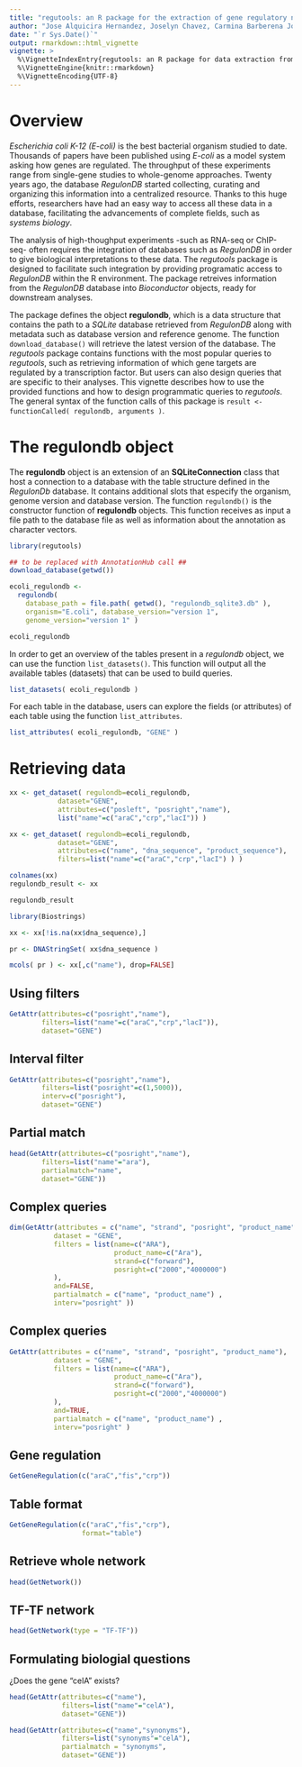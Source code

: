 ```yaml
---
title: "regutools: an R package for the extraction of gene regulatory networks from RegulonDB"
author: "Jose Alquicira Hernandez, Joselyn Chavez, Carmina Barberena Jonas, Jesus Emiliano Sotelo Fonseca "
date: "`r Sys.Date()`"
output: rmarkdown::html_vignette
vignette: >
  %\VignetteIndexEntry{regutools: an R package for data extraction from RegulonDB}
  %\VignetteEngine{knitr::rmarkdown}
  %\VignetteEncoding{UTF-8}
---
```



# Overview

*Escherichia coli K-12 (E-coli)* is the best bacterial organism studied to date. Thousands of papers have been published using *E-coli* as a model system asking how genes are regulated. The throughput of these experiments range from single-gene studies to whole-genome approaches. Twenty years ago, the database *RegulonDB* started collecting, curating and organizing this information into a centralized resource. Thanks to this huge efforts, researchers have had an easy way to access all these data in a database, facilitating the advancements of complete fields, such as *systems biology*. 

The analysis of high-thoughput experiments -such as RNA-seq or ChIP-seq- often requires the integration of databases such as *RegulonDB* in order to give biological interpretations to these data. The *regutools* package is designed to facilitate such integration by providing programatic access to *RegulonDB* within the R environment. The package retreives information from the *RegulonDB* database into *Bioconductor* objects, ready for downstream analyses. 

The package defines the object **regulondb**, which is a data structure that contains the path to a *SQLite* database retrieved from *RegulonDB* along with metadata such as database version and reference genome. The function `download_database()` will retrieve the latest version of the database. The *regutools* package contains functions with the most popular queries to *regutools*, such as retrieving information of which gene targets are regulated by a transcription factor. But users can also design queries that are specific to their analyses. This vignette describes how to use the provided functions and how to design programmatic queries to *regutools*. The general syntax of the function calls of this package is `result <- functionCalled( regulondb, arguments )`. 

# The **regulondb** object

The **regulondb** object is an extension of an **SQLiteConnection** class that host a connection to a database with the table structure defined in the *RegulonDb* database. It contains additional slots that especify the organism, genome version and database version. The function `regulondb()` is the constructor function of **regulondb** objects. This function receives as input a file path to the database file as well as information about the annotation as character vectors.

```r
library(regutools)

## to be replaced with AnnotationHub call ##
download_database(getwd())

ecoli_regulondb <- 
  regulondb(
    database_path = file.path( getwd(), "regulondb_sqlite3.db" ),
    organism="E.coli", database_version="version 1", 
    genome_version="version 1" )

ecoli_regulondb

```

In order to get an overview of the tables present in a *regulondb* object, we can use the function `list_datasets()`. This function will output all the available tables (datasets) that can be used to build queries. 

```r
list_datasets( ecoli_regulondb )
```

For each table in the database, users can explore the fields (or attributes) of each table using the function `list_attributes`.

```r
list_attributes( ecoli_regulondb, "GENE" )
```

# Retrieving data

```r

xx <- get_dataset( regulondb=ecoli_regulondb, 
            dataset="GENE",
            attributes=c("posleft", "posright","name"), 
            list("name"=c("araC","crp","lacI")) )

xx <- get_dataset( regulondb=ecoli_regulondb, 
            dataset="GENE", 
            attributes=c("name", "dna_sequence", "product_sequence"),
            filters=list("name"=c("araC","crp","lacI") ) )

colnames(xx)
regulondb_result <- xx

regulondb_result

library(Biostrings)

xx <- xx[!is.na(xx$dna_sequence),]

pr <- DNAStringSet( xx$dna_sequence )

mcols( pr ) <- xx[,c("name"), drop=FALSE]

```

## Using filters
```r
GetAttr(attributes=c("posright","name"),
        filters=list("name"=c("araC","crp","lacI")),
        dataset="GENE")
```

## Interval filter
```r
GetAttr(attributes=c("posright","name"),
        filters=list("posright"=c(1,5000)),
        interv=c("posright"),
        dataset="GENE")
```

## Partial match
```r
head(GetAttr(attributes=c("posright","name"),
        filters=list("name"="ara"),
        partialmatch="name",
        dataset="GENE"))
```

## Complex queries
```r
dim(GetAttr(attributes = c("name", "strand", "posright", "product_name"), 
           dataset = "GENE",
           filters = list(name=c("ARA"),
                          product_name=c("Ara"),
                          strand=c("forward"),
                          posright=c("2000","4000000")
           ),
           and=FALSE,
           partialmatch = c("name", "product_name") ,
           interv="posright" ))
```
## Complex queries
```r
GetAttr(attributes = c("name", "strand", "posright", "product_name"), 
           dataset = "GENE",
           filters = list(name=c("ARA"),
                          product_name=c("Ara"),
                          strand=c("forward"),
                          posright=c("2000","4000000")
           ),
           and=TRUE,
           partialmatch = c("name", "product_name") ,
           interv="posright" )
```

## Gene regulation 
```r
GetGeneRegulation(c("araC","fis","crp"))
```

## Table format
```r
GetGeneRegulation(c("araC","fis","crp"),
                  format="table")
```

## Retrieve whole network
```r
head(GetNetwork())
```

##  TF-TF network
```r
head(GetNetwork(type = "TF-TF"))
```

## Formulating biologial questions
¿Does the gene "celA" exists?
```r
head(GetAttr(attributes=c("name"),
             filters=list("name"="celA"),
             dataset="GENE"))
```

```r
head(GetAttr(attributes=c("name","synonyms"),
             filters=list("synonyms"="celA"),
             partialmatch = "synonyms",
             dataset="GENE"))
```
